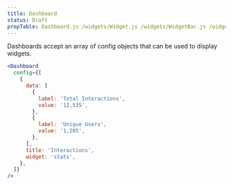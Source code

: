 ```yaml
---
title: Dashboard
status: Draft
propTable: Dashboard.js /widgets/Widget.js /widgets/WidgetBar.js /widgets/WidgetGeoMap.js /widgets/WidgetHeatMap.js /widgets/WidgetLine.js /widgets/WidgetPie.js /widgets/WidgetStats.js
---
```


Dashboards accept an array of config objects that can be used to display widgets.

```jsx
<Dashboard
  config={[
    {
      data: [
        {
          label: 'Total Interactions',
          value: '12,535',
        },
        {
          label: 'Unique Users',
          value: '1,205',
        },
      ],
      title: 'Interactions',
      widget: 'stats',
    },
  ]}
/>
```
